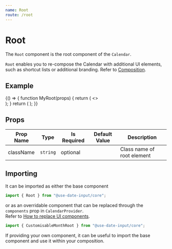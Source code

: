 ```yaml
---
name: Root
route: /root
---
```


# Root
The `Root` component is the root component of the `Calendar`.

`Root` enables you to re-compose the Calendar with additional UI elements, such as shortcut lists or additional branding.
Refer to [Composition](https://mark-tate.github.io/use-date-input/composition).

## Example
<Playground>
{() => {
    function MyRoot(props) {
        return (
             <>
                <div style={{ display: "flex" }}>
                    <AddYourComponentHere/>
                    <Root {...props}/>
                </div>
             </>
        );
    }
    return (
        <CalendarProvider adapter={dateAdapter} components={{Root: MyRoot}}>
            <Calendar/>
        </CalendarProvider>
    );
}}
</Playground>

## Props
| Prop Name | Type | Is Required | Default Value | Description |
|-|-|-|-|-|
| className| `string`| optional| | Class name of root element|

## Importing
It can be imported as either the base component

```javascript
import { Root } from "@use-date-input/core";
```

or as an overridable component that can be replaced through the `components` prop in `CalendarProvider`.  
Refer to [How to replace UI components](https://mark-tate.github.io/use-date-input/theming#how-to-replace-ui-components).

```javascript
import { CustomisableMonthRoot } from "@use-date-input/core";
```

If providing your own component, it can be useful to import the base component and use it within your composition.  
